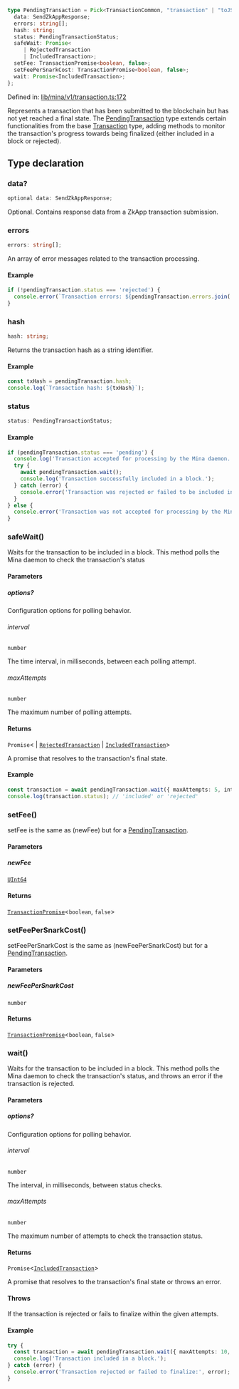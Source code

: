 ```ts
type PendingTransaction = Pick<TransactionCommon, "transaction" | "toJSON" | "toPretty"> & {
  data: SendZkAppResponse;
  errors: string[];
  hash: string;
  status: PendingTransactionStatus;
  safeWait: Promise<
     | RejectedTransaction
     | IncludedTransaction>;
  setFee: TransactionPromise<boolean, false>;
  setFeePerSnarkCost: TransactionPromise<boolean, false>;
  wait: Promise<IncludedTransaction>;
};
```

Defined in: [lib/mina/v1/transaction.ts:172](https://github.com/o1-labs/o1js/blob/df1ff77af12d7cbbed4a6167f02815fad4f0dceb/src/lib/mina/v1/transaction.ts#L172)

Represents a transaction that has been submitted to the blockchain but has not yet reached a final state.
The [PendingTransaction](PendingTransaction.mdx) type extends certain functionalities from the base [Transaction](Transaction.mdx) type,
adding methods to monitor the transaction's progress towards being finalized (either included in a block or rejected).

## Type declaration

### data?

```ts
optional data: SendZkAppResponse;
```

Optional. Contains response data from a ZkApp transaction submission.

### errors

```ts
errors: string[];
```

An array of error messages related to the transaction processing.

#### Example

```ts
if (!pendingTransaction.status === 'rejected') {
  console.error(`Transaction errors: ${pendingTransaction.errors.join(', ')}`);
}
```

### hash

```ts
hash: string;
```

Returns the transaction hash as a string identifier.

#### Example

```ts
const txHash = pendingTransaction.hash;
console.log(`Transaction hash: ${txHash}`);
```

### status

```ts
status: PendingTransactionStatus;
```

#### Example

```ts
if (pendingTransaction.status === 'pending') {
  console.log('Transaction accepted for processing by the Mina daemon.');
  try {
    await pendingTransaction.wait();
    console.log('Transaction successfully included in a block.');
  } catch (error) {
    console.error('Transaction was rejected or failed to be included in a block:', error);
  }
} else {
  console.error('Transaction was not accepted for processing by the Mina daemon.');
}
```

### safeWait()

Waits for the transaction to be included in a block. This method polls the Mina daemon to check the transaction's status

#### Parameters

##### options?

Configuration options for polling behavior.

###### interval

`number`

The time interval, in milliseconds, between each polling attempt.

###### maxAttempts

`number`

The maximum number of polling attempts.

#### Returns

`Promise`\<
  \| [`RejectedTransaction`](RejectedTransaction.mdx)
  \| [`IncludedTransaction`](IncludedTransaction.mdx)\>

A promise that resolves to the transaction's final state.

#### Example

```ts
const transaction = await pendingTransaction.wait({ maxAttempts: 5, interval: 1000 });
console.log(transaction.status); // 'included' or 'rejected'
```

### setFee()

setFee is the same as (newFee) but for a [PendingTransaction](PendingTransaction.mdx).

#### Parameters

##### newFee

[`UInt64`](../../../classes/UInt64.mdx)

#### Returns

[`TransactionPromise`](../../../type-aliases/TransactionPromise.mdx)\<`boolean`, `false`\>

### setFeePerSnarkCost()

setFeePerSnarkCost is the same as (newFeePerSnarkCost) but for a [PendingTransaction](PendingTransaction.mdx).

#### Parameters

##### newFeePerSnarkCost

`number`

#### Returns

[`TransactionPromise`](../../../type-aliases/TransactionPromise.mdx)\<`boolean`, `false`\>

### wait()

Waits for the transaction to be included in a block. This method polls the Mina daemon to check the transaction's status, and throws an error if the transaction is rejected.

#### Parameters

##### options?

Configuration options for polling behavior.

###### interval

`number`

The interval, in milliseconds, between status checks.

###### maxAttempts

`number`

The maximum number of attempts to check the transaction status.

#### Returns

`Promise`\<[`IncludedTransaction`](IncludedTransaction.mdx)\>

A promise that resolves to the transaction's final state or throws an error.

#### Throws

If the transaction is rejected or fails to finalize within the given attempts.

#### Example

```ts
try {
  const transaction = await pendingTransaction.wait({ maxAttempts: 10, interval: 2000 });
  console.log('Transaction included in a block.');
} catch (error) {
  console.error('Transaction rejected or failed to finalize:', error);
}
```

